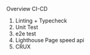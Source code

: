 Overview CI-CD

1. Linting + Typecheck
2. Unit Test
3. e2e test
2. Lighthouse Page speed api
3. CRUX